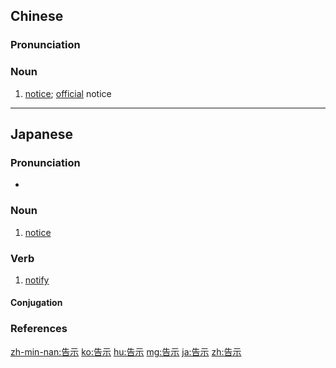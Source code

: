 ==Chinese==
{{zh-forms}}

===Pronunciation===
{{zh-pron
|m=gàoshì,tl=y
|mn=qz,twv:kò͘-sī/tw,xm,zz:kò-sī
|cat=n
}}

===Noun===
{{zh-noun}}

# [[notice]]; [[official]] notice

----

==Japanese==
{{ja-kanjitab|こく|じ|yomi=on}}

===Pronunciation===
* {{ja-pron|こくじ|y=o|acc=0|acc_ref=NHK}}

===Noun===
{{ja-noun|こくじ}}

# [[notice]]

===Verb===
{{ja-verb-suru|tr=trans|こくじ}}

# [[notify]]

====Conjugation====
{{ja-suru|こくじ}}

===References===
<references/>

[[zh-min-nan:告示]]
[[ko:告示]]
[[hu:告示]]
[[mg:告示]]
[[ja:告示]]
[[zh:告示]]